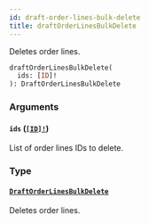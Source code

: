 ```yaml
---
id: draft-order-lines-bulk-delete
title: draftOrderLinesBulkDelete
---
```


Deletes order lines.

```graphql
draftOrderLinesBulkDelete(
  ids: [ID]!
): DraftOrderLinesBulkDelete

```

### Arguments

#### `ids` ([`[ID]!`](/api-reference/scalars/id.mdx))

List of order lines IDs to delete.

### Type

#### [`DraftOrderLinesBulkDelete`](/api-reference/objects/draft-order-lines-bulk-delete.mdx)

Deletes order lines.
